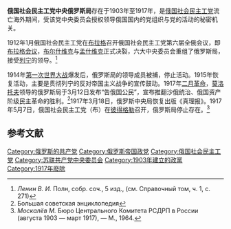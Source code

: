 '''俄国社会民主工党中央俄罗斯局'''存在于1903年至1917年，是[[俄国社会民主工党|俄国社会民主工党]]流亡海外期间，受该党中央委员会授权领导俄国国内的党组织与党的活动的秘密机关。 

1912年1月俄国社会民主工党在[[布拉格|布拉格]]召开俄国社会民主工党第六届全俄会议，即[[布拉格会议|布拉格会议]]，[[布尔什维克|布尔什维克]]与[[孟什维克|孟什维克]]正式决裂，六大中央委员会重组了俄罗斯局，接受[[列宁|列宁]]的领导。<ref>''Ленин В. И.'' Полн, собр. соч., 5 изд., (см. Справочный том, ч. 1, с. 271)</ref>

1914年[[第一次世界大战|第一次世界大战]]爆发后，俄罗斯局的领导成员被捕，停止活动。1915年恢复活动，主要是贯彻列宁的反对帝国主义战争的宣传鼓动。1917年[[二月革命|二月革命]]，[[莫洛托夫|莫洛托夫]]领导的俄罗斯局于3月12日发布“告俄国公民”，宣布推翻沙俄统治、俄国资产阶级民主革命的胜利。<ref>Большая советская энциклопедия</ref>1917年3月18日，俄罗斯中央局恢复出版《真理报》。1917年5月7日，俄国社会民主工党（布）在[[彼得格勒|彼得格勒]]召开{{link-ru|俄国社会民主工党第七届全俄会议|VII (Апрельская) Всероссийская конференция РСДРП(б)|第七次会议}}，俄罗斯局停止存在。<ref>''Москалёв М.'' Бюро Центрального Комитета РСДРП в России (августа 1903 — март 1917), — М., 1964.</ref>
==参考文献==
<references/>

{{苏联共产党}}
[[Category:俄罗斯的共产党|Category:俄罗斯的共产党]]
[[Category:俄罗斯帝国政党|Category:俄罗斯帝国政党]]
[[Category:俄国社会民主工党|Category:俄国社会民主工党]]
[[Category:苏联共产党中央委员会|Category:苏联共产党中央委员会]]
[[Category:1903年建立的政黨|Category:1903年建立的政黨]]
[[Category:1917年廢除|Category:1917年廢除]]